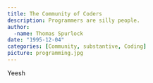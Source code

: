 ```yaml
---
title: The Community of Coders
description: Programmers are silly people.
author:
  -name: Thomas Spurlock
date: "1995-12-04"
categories: [Community, substantive, Coding]
picture: programming.jpg
---
```



Yeesh

